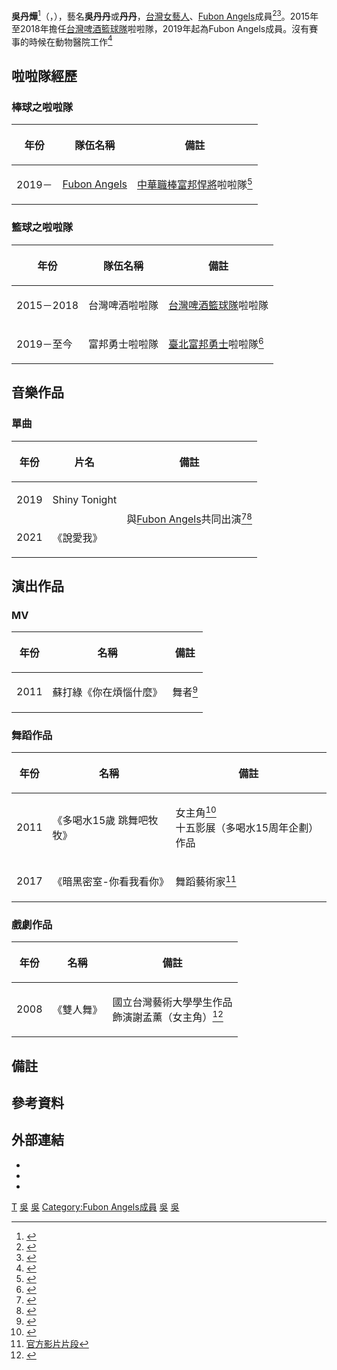 {{藝人
| 姓名 = 吳丹燁
| 類型 = 女藝人
| image = File:Wu Tan-Yea.jpg
| 綽號 = 吳丹丹、丹丹、丹寶、丹寶兒
| 外文名 = 
| 英文名 = Evelyn
| 羅馬拼音 = Wu Tan-Yea
| 本名 = 
| 國籍 = {{ROC}}
| 出生日期 = {{birth_date_and_age|1989|2|15}}
| 出生地點 = {{TWN}}[[新竹市|新竹市]]
| 居住地 = {{TWN}}[[台北市|台北市]]
| 語言 = [[中文|中文]]
| 教育程度 = [[新北市|新北市]][[國立臺灣藝術大學|國立臺灣藝術大學]][[舞蹈|舞蹈]]學系畢業<br>[[新竹縣|新竹縣]][[竹北高中|竹北高中]]
| 出道日期 = 2011年至今
| 經紀公司 =  
| 代表作 = 
| 官方網站 = 
| 相關團體 = [[Fubon_Angels|Fubon Angels]]
| IMDb = 
}}

'''吳丹燁'''<ref group=註>{{Cite web |url=http://cpblapp-elta.cdn.hinet.net/event/Baseball_girl/web/team.php |title=Cheer Girls介紹網頁 |accessdate=2020-07-14 |archive-date=2017-09-29 |archive-url=https://web.archive.org/web/20170929191925/http://cpblapp-elta.cdn.hinet.net/event/Baseball_girl/web/team.php |dead-url=no }}</ref>（{{lang-en|Wu Tan-Yea}}，{{bd|1989年|2月15日}}），藝名'''吳丹丹'''或'''丹丹'''，[[台灣|台灣]][[女藝人|女藝人]]、[[Fubon_Angels|Fubon Angels]]成員<ref>{{cite news|url=https://www.ctwant.com/article/55689|title=日網站評比台灣啦啦隊　峮峮、Yuri竟不是第1名而是她！|publisher=ctwant|date=2020-06-09|accessdate=2020-07-14|language=zh-tw}}</ref><ref>{{cite news|url=https://www.cna.com.tw/news/aspt/201903200380.aspx|title=富邦悍將啦啦隊添新血 球場再升級迎球迷|publisher=中央通訊社|date=2019-03-21|accessdate=2020-07-14|language=zh-tw}}</ref>。2015年至2018年擔任[[台灣啤酒籃球隊|台灣啤酒籃球隊]]啦啦隊，2019年起為Fubon Angels成員。沒有賽事的時候在動物醫院工作<ref>{{cite news|url=https://www.setn.com/News.aspx?NewsID=818946|title=獨家／動物醫院當櫃檯6年　啦啦隊女神丹丹看盡生離死別|publisher=三立新聞網|date=2020-09-29|accessdate=2020-09-29|language=zh-tw|archive-date=2020-11-29|archive-url=https://web.archive.org/web/20201129185928/https://www.setn.com/News.aspx?NewsID=818946|dead-url=no}}</ref>

== 啦啦隊經歷 ==
=== 棒球之啦啦隊 ===
{| class="wikitable"
|- 
!年份!!隊伍名稱!!備註
|-
|2019－||[[Fubon_Angels|Fubon Angels]]||[[中華職棒|中華職棒]][[富邦悍將|富邦悍將]]啦啦隊<ref>{{cite news|url=https://star.setn.com/news/944364|title=獨／啦啦隊女神是早產兒　過年待保溫箱！皮膚薄到透出血管|publisher=三立新聞網|date=2021-06-01|accessdate=2021-06-01|language=zh-tw|archive-date=2021-06-02|archive-url=https://web.archive.org/web/20210602215727/https://star.setn.com/news/944364|dead-url=no}}</ref>
|}

=== 籃球之啦啦隊 ===
{| class="wikitable"
|- 
!年份!!隊伍名稱!!備註
|-
|2015－2018||台灣啤酒啦啦隊||[[台灣啤酒籃球隊|台灣啤酒籃球隊]]啦啦隊
|-
|2019－至今||富邦勇士啦啦隊||[[臺北富邦勇士|臺北富邦勇士]]啦啦隊<ref>{{cite news|url=https://www.setn.com/News.aspx?NewsID=845716|title=應援完悍將換勇士　Fubon Angels不喊累|publisher=三立新聞網|date=2020-11-10|accessdate=2020-11-10|language=zh-tw|archive-date=2020-11-20|archive-url=https://web.archive.org/web/20201120174425/https://www.setn.com/News.aspx?NewsID=845716|dead-url=no}}</ref>
|}

== 音樂作品 ==
=== 單曲 ===
{| class="wikitable"
|- 
!年份!!片名!!備註
|-
|2019||Shiny Tonight||rowspan="2"|與[[Fubon_Angels|Fubon Angels]]共同出演<ref group=註>{{Cite web |url=https://www.youtube.com/watch?v=YfUwcSn94sc |title=官方MV片段 |access-date=2020-07-14 |archive-date=2021-12-01 |archive-url=https://web.archive.org/web/20211201175821/https://www.youtube.com/watch?v=YfUwcSn94sc |dead-url=no }}</ref><ref>{{cite news|url=http://media.pbplus.me/70755|title=中職／Fubon Angels出單曲 綻放女力自信|publisher=pbplus|date=2019-05-02|accessdate=2020-03-07|language=zh-tw|archive-date=2019-09-03|archive-url=https://web.archive.org/web/20190903062254/http://media.pbplus.me/70755|dead-url=yes}}</ref>
|-
|2021||《說愛我》
|}

== 演出作品 ==
=== MV ===
{| class="wikitable"
|- 
!年份!!名稱!!備註
|-
|2011||蘇打綠《你在煩惱什麼》||舞者<ref group=註>{{Cite web |url=https://www.youtube.com/watch?v=-3TmzrEDuJ8 |title=官方MV片段 |accessdate=2020-07-14 |archive-date=2021-01-02 |archive-url=https://web.archive.org/web/20210102075207/https://www.youtube.com/watch?v=-3TmzrEDuJ8 |dead-url=no }}</ref>
|}

=== 舞蹈作品 ===
{| class="wikitable"
|- 
!年份!!名稱!!備註
|-
|2011||《多喝水15歲 跳舞吧牧牧》||女主角<ref group=註>{{Cite web |url=https://www.youtube.com/watch?v=LAtQ4NXgpEo |title=官方影片片段 |accessdate=2020-07-14 |archive-date=2014-01-30 |archive-url=https://web.archive.org/web/20140130105945/http://www.youtube.com/watch?v=LAtQ4NXgpEo |dead-url=no}}</ref><br>十五影展（多喝水15周年企劃）作品
|-
|2017||《暗黑密室-你看我看你》||舞蹈藝術家<ref group=註>[https://www.youtube.com/watch?v=MFovumb5Hb8 官方影片片段]</ref>
|}

=== 戲劇作品 ===
{| class="wikitable"
|- 
!年份!!名稱!!備註
|-
|2008||《雙人舞》||國立台灣藝術大學學生作品<br />飾演謝孟薰（女主角）<ref group=註>{{Cite web |url=https://www.youtube.com/watch?v=em0SJKZPIao |title=官方影片片段 |access-date=2020-08-14 |archive-date=2021-11-19 |archive-url=https://web.archive.org/web/20211119115614/https://www.youtube.com/watch?v=em0SJKZPIao |dead-url=no }}</ref>
|}

== 備註 ==
{{ReflistH|2}}
{{NoteFoot}}
{{ReflistF}}

== 參考資料 ==
{{Reflist|2}}

== 外部連結 ==
*{{facebook|bonniewu |Evelyn 吳丹丹}}
*{{instagram|yea_wu|Evelyn吳丹丹}}
*{{Twitter|yeayeawu|Evelyn吳丹丹}}

{{Fubon Angels}}

[[Category:吳姓|T]]
[[Category:臺灣網路紅人|吳]]
[[Category:臺灣女舞者|吳]]
[[Category:Fubon_Angels成員|Category:Fubon Angels成員]]
[[Category:台灣女性模特兒|吳]]
[[Category:國立臺灣藝術大學校友|吳]]